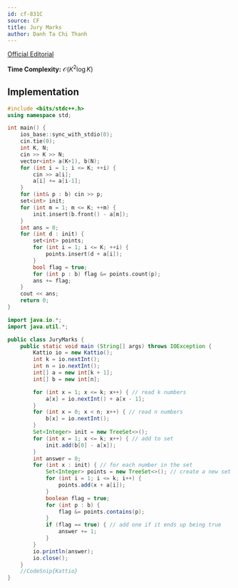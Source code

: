 ```yaml
---
id: cf-831C
source: CF
title: Jury Marks
author: Danh Ta Chi Thanh
---
```


[Official Editorial](https://codeforces.com/blog/entry/53302)

**Time Complexity:** $\mathcal{O}(K^2 \log K)$

<LanguageSection>

<CPPSection>

## Implementation

```cpp
#include <bits/stdc++.h>
using namespace std;

int main() {
	ios_base::sync_with_stdio(0);
	cin.tie(0);
	int K, N;
	cin >> K >> N;
	vector<int> a(K+1), b(N);
	for (int i = 1; i <= K; ++i) {
		cin >> a[i];
		a[i] += a[i-1];
	}
	for (int& p : b) cin >> p;
	set<int> init;
	for (int m = 1; m <= K; ++m) {
		init.insert(b.front() - a[m]);
	}
	int ans = 0;
	for (int d : init) {
		set<int> points;
		for (int i = 1; i <= K; ++i) {
			points.insert(d + a[i]);
		}
		bool flag = true;
		for (int p : b) flag &= points.count(p);
		ans += flag;
	}
	cout << ans;
	return 0;
}
```

</CPPSection>
	
<JavaSection>
	
```java
import java.io.*;
import java.util.*;

public class JuryMarks {
	public static void main (String[] args) throws IOException {
		Kattio io = new Kattio();
		int k = io.nextInt();
		int n = io.nextInt();
		int[] a = new int[k + 1];
		int[] b = new int[n];

		for (int x = 1; x <= k; x++) { // read k numbers
			a[x] = io.nextInt() + a[x - 1];
		}
		for (int x = 0; x < n; x++) { // read n numbers
			b[x] = io.nextInt();
		}
		Set<Integer> init = new TreeSet<>();
		for (int x = 1; x <= k; x++) { // add to set
			init.add(b[0] - a[x]);
		}
		int answer = 0;
		for (int x : init) { // for each number in the set
			Set<Integer> points = new TreeSet<>(); // create a new set
			for (int i = 1; i <= k; i++) {
				points.add(x + a[i]);
			}
			boolean flag = true;
			for (int p : b) {
				flag &= points.contains(p);
			}
			if (flag == true) { // add one if it ends up being true
				answer += 1;
			}
		}
		io.println(answer);
		io.close();
	}
	//CodeSnip{Kattio}
}
```
	
</JavaSection>

</LanguageSection>

